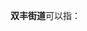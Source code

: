 '''双丰街道'''可以指：
{{PRC admin/disambig|11/01/13/012/000|23/01/12/008/000}}
{{disambig|cat=四字乡级行政区划消歧义}}
